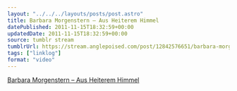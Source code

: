 ```yaml
---
layout: "../../../layouts/posts/post.astro"
title: Barbara Morgenstern – Aus Heiterem Himmel
datePublished: 2011-11-15T18:32:59+00:00
updatedDate: 2011-11-15T18:32:59+00:00
source: tumblr stream
tumblrUrl: https://stream.anglepoised.com/post/12842576651/barbara-morgenstern-aus-heiterem-himmel
tags: ["linklog"]
format: "video"
---
```



<YouTube id="https://www.youtube.com/watch?v=hoUmqUNlX2M" />

[Barbara Morgenstern &#8211; Aus Heiterem Himmel][1]

[1]: https://www.youtube.com/watch?v=hoUmqUNlX2M
